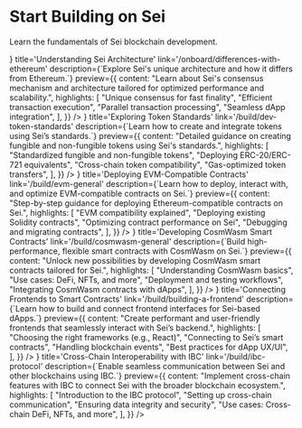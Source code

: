 
# Start Building on Sei

Learn the fundamentals of Sei blockchain development.

<div className='grid grid-cols-1 md:grid-cols-3 gap-4 my-8'>
  <LinkCard
    icon={<IconTools />}
    title='Understanding Sei Architecture'
    link='/onboard/differences-with-ethereum'
    description={`Explore Sei's unique architecture and how it differs from Ethereum.`}
    preview={{
      content: "Learn about Sei's consensus mechanism and architecture tailored for optimized performance and scalability.",
      highlights: [
        "Unique consensus for fast finality",
        "Efficient transaction execution",
        "Parallel transaction processing",
        "Seamless dApp integration",
      ],
    }}
  />
  <LinkCard
    icon={<IconCoins />}
    title='Exploring Token Standards'
    link='/build/dev-token-standards'
    description={`Learn how to create and integrate tokens using Sei’s standards.`}
    preview={{
      content: "Detailed guidance on creating fungible and non-fungible tokens using Sei's standards.",
      highlights: [
        "Standardized fungible and non-fungible tokens",
        "Deploying ERC-20/ERC-721 equivalents",
        "Cross-chain token compatibility",
        "Gas-optimized token transfers",
      ],
    }}
  />
  <LinkCard
    icon={<IconCode />}
    title='Deploying EVM-Compatible Contracts'
    link='/build/evm-general'
    description={`Learn how to deploy, interact with, and optimize EVM-compatible contracts on Sei.`}
    preview={{
      content: "Step-by-step guidance for deploying Ethereum-compatible contracts on Sei.",
      highlights: [
        "EVM compatibility explained",
        "Deploying existing Solidity contracts",
        "Optimizing contract performance on Sei",
        "Debugging and migrating contracts",
      ],
    }}
  />
  <LinkCard
    icon={<IconBrain />}
    title='Developing CosmWasm Smart Contracts'
    link='/build/cosmwasm-general'
    description={`Build high-performance, flexible smart contracts with CosmWasm on Sei.`}
    preview={{
      content: "Unlock new possibilities by developing CosmWasm smart contracts tailored for Sei.",
      highlights: [
        "Understanding CosmWasm basics",
        "Use cases: DeFi, NFTs, and more",
        "Deployment and testing workflows",
        "Integrating CosmWasm contracts with dApps",
      ],
    }}
  />
  <LinkCard
    icon={<IconLayoutDashboard />}
    title='Connecting Frontends to Smart Contracts'
    link='/build/building-a-frontend'
    description={`Learn how to build and connect frontend interfaces for Sei-based dApps.`}
    preview={{
      content: "Create performant and user-friendly frontends that seamlessly interact with Sei’s backend.",
      highlights: [
        "Choosing the right frameworks (e.g., React)",
        "Connecting to Sei’s smart contracts",
        "Handling blockchain events",
        "Best practices for dApp UX/UI",
      ],
    }}
  />
  <LinkCard
    icon={<IconArrowsExchange />}
    title='Cross-Chain Interoperability with IBC'
    link='/build/ibc-protocol'
    description={`Enable seamless communication between Sei and other blockchains using IBC.`}
    preview={{
      content: "Implement cross-chain features with IBC to connect Sei with the broader blockchain ecosystem.",
      highlights: [
        "Introduction to the IBC protocol",
        "Setting up cross-chain communication",
        "Ensuring data integrity and security",
        "Use cases: Cross-chain DeFi, NFTs, and more",
      ],
    }}
  />
</div>
